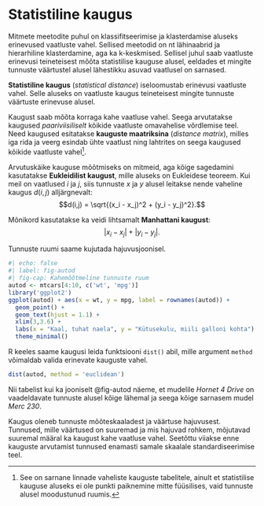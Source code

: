 # Statistiline kaugus {#sec-kaugused}

<!--
[[Statistical distance]]
-->

Mitmete meetodite puhul on klassifitseerimise ja klasterdamise aluseks erinevused vaatluste vahel. Sellised meetodid on nt lähinaabrid ja hierarhiline klasterdamine, aga ka k-keskmised. Sellisel juhul saab vaatluste erinevusi teineteisest mõõta statistilise kauguse alusel, eeldades et mingite tunnuste väärtustel alusel lähestikku asuvad vaatlusel on sarnased. 

::: {.callout-important}
**Statistiline kaugus** (*statistical distance*) iseloomustab erinevusi vaatluste vahel. Selle aluseks on vaatluste kaugus teineteisest mingite tunnuste väärtuste erinevuse alusel.
:::

Kaugust saab mõõta korraga kahe vaatluse vahel. Seega arvutatakse kaugused *paariviisiliselt* kõikide vaatluste omavahelise võrdlemise teel. Need kaugused esitatakse **kauguste maatriksina** (*distance matrix*), milles iga rida ja veerg esindab ühte vaatlust ning lahtrites on seega kaugused kõikide vaatluste vahel^[See on sarnane linnade vaheliste kauguste tabelitele, ainult et statistilise kauguse aluseks ei ole punkti paiknemine mitte füüsilises, vaid tunnuste alusel moodustunud ruumis.].

Arvutuskäike kauguse mõõtmiseks on mitmeid, aga kõige sagedamini kasutatakse **Eukleidilist kaugust**, mille aluseks on Eukleidese teoreem. Kui meil on vaatlused $i$ ja $j$, siis tunnuste $x$ ja $y$ alusel leitakse nende vaheline kaugus $d(i,j)$ alljärgnevalt: 
$$d(i,j) = \sqrt{(x_i - x_j)^2 + (y_i - y_j)^2}.$$

Mõnikord kasutatakse ka veidi lihtsamalt **Manhattani kaugust**: 
$$|x_i - x_j| + |y_i - y_j|.$$

Tunnuste ruumi saame kujutada hajuvusjoonisel.

```r
#| echo: false
#| label: fig-autod
#| fig-cap: Kahemõõtmeline tunnuste ruum
autod <- mtcars[4:10, c('wt', 'mpg')]
library('ggplot2')
ggplot(autod) + aes(x = wt, y = mpg, label = rownames(autod)) + 
  geom_point() + 
  geom_text(hjust = 1.1) + 
  xlim(3,3.6) + 
  labs(x = "Kaal, tuhat naela", y = "Kütusekulu, miili galloni kohta") + 
  theme_minimal()
```

R keeles saame kaugusi leida funktsiooni `dist()` abil, mille argument `method` võimaldab valida erinevate kauguste vahel.

```r
dist(autod, method = 'euclidean')
```

Nii tabelist kui ka jooniselt @fig-autod näeme, et mudelile *Hornet 4 Drive* on vaadeldavate tunnuste alusel kõige lähemal ja seega kõige sarnasem mudel *Merc 230*.

Kaugus oleneb tunnuste mõõteskaaladest ja väärtuse hajuvusest. Tunnused, mille väärtused on suuremad ja mis hajuvad rohkem, mõjutavad suuremal määral ka kaugust kahe vaatluse vahel. Seetõttu viiakse enne kauguste arvutamist tunnused enamasti samale skaalale standardiseerimise teel.